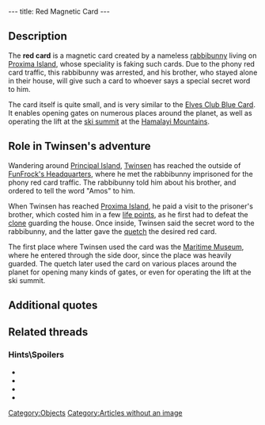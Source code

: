 ---
title: Red Magnetic Card
---

{{Quote|
Quote=Red Magnetic Card. It will allow you to open the doors with a red lock.|
Character=Official description}}

==Description==
The '''red card''' is a magnetic card created by a nameless [[rabbibunny]] living on [[Proxima Island]], whose speciality is faking such cards. Due to the phony red card traffic, this rabbibunny was arrested, and his brother, who stayed alone in their house, will give such a card to whoever says a special secret word to him.

The card itself is quite small, and is very similar to the [[Elves Club Blue Card]]. It enables opening gates on numerous places around the planet, as well as operating the lift at the [[ski summit]] at the [[Hamalayi Mountains]].

==Role in Twinsen's adventure==
Wandering around [[Principal Island]], [[Twinsen]] has reached the outside of [[FunFrock's Headquarters]], where he met the rabbibunny imprisoned for the phony red card traffic. The rabbibunny told him about his brother, and ordered to tell the word "Amos" to him.

When Twinsen has reached [[Proxima Island]], he paid a visit to the prisoner's brother, which costed him in a few [[life points]], as he first had to defeat the [[clone]] guarding the house. Once inside, Twinsen said the secret word to the rabbibunny, and the latter gave the [[quetch]] the desired red card.

The first place where Twinsen used the card was the [[Maritime Museum]], where he entered through the side door, since the place was heavily guarded. The quetch later used the card on various places around the planet for opening many kinds of gates, or even for operating the lift at the ski summit.

==Additional quotes==
{{Quote|
Quote=Use your red card to use the skilift.|
Character=A rabbibunny}}
{{Quote|
Quote=I can't help you. Except perhaps... considering the risks you've taken, I guess I can trust you. I was arrested on this island, but earlier on I gave a fake red card to my brother who was living on Proxima island. He will give it to you if you say "Amos" to him (the location of the house is now indicated on your Holomap).|
Character=Imprisoned rabbibunny}}
{{Quote|
Quote=I just discovered a secret passage by using the ACTION command, incredible! Do you like my red card otherwise?|
Character=Imprisoned rabbibunny}}
{{Quote|
Quote=Ah, it's impossible to open it without a red card.|
Character=Twinsen}}
{{Quote|
Quote=My brother was arrested and the house is under surveillance: phony red card traffic. Wait a minute, how did you get in here? And who are you?|
Character=The froger}}
{{Quote|
Quote=No more fake red cards, too dangerous, I quit. From now on, I am only going to make fake Captain LeBorgne secret maps.|
Character=The froger}}

==Related threads==
===Hints\Spoilers===
* {{thread|id=11467|title=red card}}
* {{thread|id=10005|title=Red Card!}}
* {{thread|id=8523|title=LBA1: red card}}
* {{thread|id=7169|title=Red card in LBA1}}

[[Category:Objects]]
[[Category:Articles without an image]]
